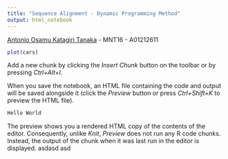 ```yaml
---
title: "Sequence Alignment - Dynamic Programming Method"
output: html_notebook
---
```


[Antonio Osamu Katagiri Tanaka](https://www.katagiri-mx.com/about-me) - MNT16 - A01212611

```r
plot(cars)
```

Add a new chunk by clicking the *Insert Chunk* button on the toolbar or by pressing *Ctrl+Alt+I*.

When you save the notebook, an HTML file containing the code and output will be saved alongside it (click the *Preview* button or press *Ctrl+Shift+K* to preview the HTML file).
```r
Hello World
```

The preview shows you a rendered HTML copy of the contents of the editor. Consequently, unlike *Knit*, *Preview* does not run any R code chunks. Instead, the output of the chunk when it was last run in the editor is displayed.
asdasd
asd